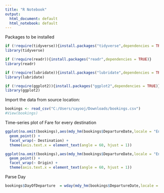 ```yaml
---
title: "R Notebook"
output:
  html_document: default
  html_notebook: default
---
```


Packages to be installed

```r
if (!require(tidyverse)){install.packages("tidyverse",dependencies = TRUE)} 
library(tidyverse)

if (!require(readr)){install.packages("readr",dependencies = TRUE)} 
library(readr)

if (!require(lubridate)){install.packages("lubridate",dependencies = TRUE)} 
library(lubridate)

if (!require(ggplot2)){install.packages("ggplot2",dependencies = TRUE)} 
library(ggplot2)

```

Import the data from source location:

```r
bookings <- read_csv("C:/Users/sayooj/Downloads/bookings.csv")
#View(bookings)
```

Time-series plot of Fare for every destination

```r
ggplot(na.omit(bookings),aes(mdy_hm(bookings$DepartureDate,locale = "English"),Fare)) + 
  geom_point() + 
  facet_wrap(~ Destination) + 
  theme(axis.text.x = element_text(angle = 60, hjust = 1))
```

```r
ggplot(na.omit(bookings),aes(mdy_hm(bookings$DepartureDate,locale = "English"),Fare)) + 
  geom_point() + 
  facet_wrap(~ Origin) + 
  theme(axis.text.x = element_text(angle = 60, hjust = 1))
```

Parse Day

```r
bookings$DayOfDeparture  = wday(mdy_hm(bookings$DepartureDate,locale = "English"),label = TRUE)
```

